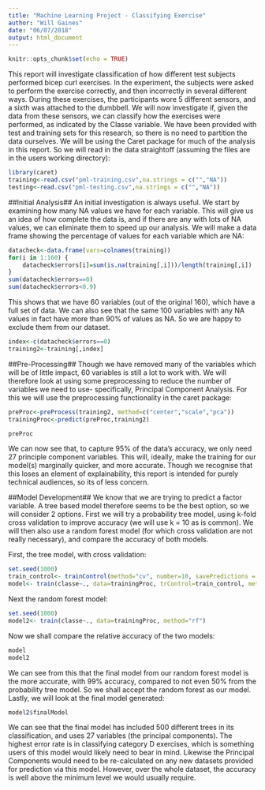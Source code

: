 ```yaml
---
title: "Machine Learning Project - Classifying Exercise"
author: "Will Gaines"
date: "06/07/2018"
output: html_document
---
```


```r
knitr::opts_chunk$set(echo = TRUE)
```

This report will investigate classification of how different test subjects performed bicep curl exercises.
In the experiment, the subjects were asked to perform the exercise correctly, and then incorrectly in several different ways.
During these exercises, the participants wore 5 different sensors, and a sixth was attached to the dumbbell.
We will now investigate if, given the data from these sensors, we can classify how the exercises were performed, as indicated by the Classe variable.
We have been provided with test and training sets for this research, so there is no need to partition the data ourselves.
We will be using the Caret package for much of the analysis in this report.
So we will read in the data straightoff (assuming the files are in the users working directory):

```r
library(caret)
training<-read.csv("pml-training.csv",na.strings = c("","NA"))
testing<-read.csv("pml-testing.csv",na.strings = c("","NA"))
```

##Initial Analysis##
An initial investigation is always useful. We start by examining how many NA values we have for each variable.
This will give us an idea of how complete the data is, and if there are any with lots of NA values, we can eliminate them to speed up our analysis.
We will make a data frame showing the percentage of values for each variable which are NA:
```r
datacheck<-data.frame(vars=colnames(training))
for(i in 1:160) {
    datacheck$errors[i]=sum(is.na(training[,i]))/length(training[,i])
}
sum(datacheck$errors==0)
sum(datacheck$errors<0.9)
```
This shows that we have 60 variables (out of the original 160), which have a full set of data.
We can also see that the same 100 variables with any NA values in fact have more than 90% of values as NA. So we are happy to exclude them from our dataset.

```r
index<-c(datacheck$errors==0)
training2<-training[,index]
```

##Pre-Processing##
Though we have removed many of the variables which will be of little impact, 60 variables is still a lot to work with.
We will therefore look at using some preprocessing to reduce the number of variables we need to use- specifically, Principal Component Analysis.
For this we will use the preprocessing functionality in the caret package:
```r
preProc<-preProcess(training2, method=c("center","scale","pca"))
trainingProc<-predict(preProc,training2)

preProc
```

We can now see that, to capture 95% of the data's accuracy, we only need 27 principle component variables.
This will, ideally, make the training for our model(s) marginally quicker, and more accurate.
Though we recognise that this loses an element of explainability, this report is intended for purely technical audiences, so its of less concern.

##Model Development##
We know that we are trying to predict a factor variable. A tree based model therefore seems to be the best option, so we will consider 2 options.
First we will try a probability tree model, using k-fold cross validation to improve accuracy (we will use k = 10 as is common).
We will then also use a random forest model (for which cross validation are not really necessary), and compare the accuracy of both models.

First, the tree model, with cross validation:
```r
set.seed(1000)
train_control<- trainControl(method="cv", number=10, savePredictions = TRUE)
model<- train(classe~., data=trainingProc, trControl=train_control, method="rpart")
```

Next the random forest model:
```r
set.seed(1000)
model2<- train(classe~., data=trainingProc, method="rf")
```

Now we shall compare the relative accuracy of the two models:
```r
model
model2
```

We can see from this that the final model from our random forest model is the more accurate, with 99% accuracy, compared to not even 50% from the probability tree model.
So we shall accept the random forest as our model.
Lastly, we will look at the final model generated:
```r
model2$finalModel
```
We can see that the final model has included 500 different trees in its classification, and uses 27 variables (the principal components).
The highest error rate is in classifying category D exercises, which is something users of this model would likely need to bear in mind.
Likewise the Principal Components would need to be re-calculated on any new datasets provided for prediction via this model.
However, over the whole dataset, the accuracy is well above the minimum level we would usually require.

